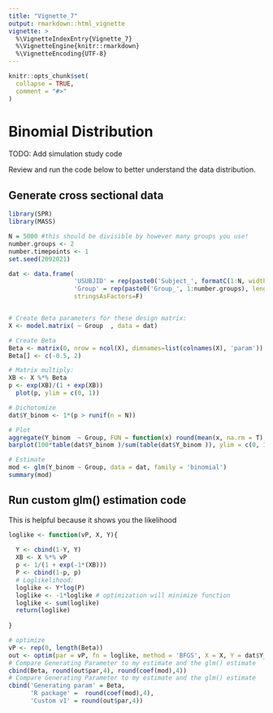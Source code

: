 ```yaml
---
title: "Vignette_7"
output: rmarkdown::html_vignette
vignette: >
  %\VignetteIndexEntry{Vignette_7}
  %\VignetteEngine{knitr::rmarkdown}
  %\VignetteEncoding{UTF-8}
---
```


```r
knitr::opts_chunk$set(
  collapse = TRUE,
  comment = "#>"
)
```

# Binomial Distribution

TODO: Add simulation study code

Review and run the code below to better understand the data distribution. 




## Generate cross sectional data


```r
library(SPR)
library(MASS)

N = 5000 #this should be divisible by however many groups you use!
number.groups <- 2
number.timepoints <- 1
set.seed(2092021)

dat <- data.frame(
                  'USUBJID' = rep(paste0('Subject_', formatC(1:N, width = 4, flag = '0')), length.out= N*number.timepoints),
                  'Group' = rep(paste0('Group_', 1:number.groups), length.out = N*number.timepoints),
                  stringsAsFactors=F)


# Create Beta parameters for these design matrix:
X <- model.matrix( ~ Group  , data = dat) 

# Create Beta
Beta <- matrix(0, nrow = ncol(X), dimnames=list(colnames(X), 'param'))
Beta[] <- c(-0.5, 2)

# Matrix multiply:
XB <- X %*% Beta
p <- exp(XB)/(1 + exp(XB))
  plot(p, ylim = c(0, 1))

# Dichotomize
dat$Y_binom <- 1*(p > runif(n = N))

# Plot
aggregate(Y_binom  ~ Group, FUN = function(x) round(mean(x, na.rm = T),2), dat = dat, na.action = na.pass)
barplot(100*table(dat$Y_binom )/sum(table(dat$Y_binom )), ylim = c(0, 100), ylab = 'Percentage', col = 'grey', main = 'Binomial')

# Estimate
mod <- glm(Y_binom ~ Group, data = dat, family = 'binomial')
summary(mod)

```


## Run custom glm() estimation code 
This is helpful because it shows you the likelihood


```r

loglike <- function(vP, X, Y){
  
  Y <- cbind(1-Y, Y)
  XB <- X %*% vP
  p <- 1/(1 + exp(-1*(XB)))
  P <- cbind(1-p, p)
  # Loglikelihood:
  loglike <- Y*log(P)
  loglike <- -1*loglike # optimization will minimize function
  loglike <- sum(loglike)
  return(loglike)
  
}

# optimize
vP <- rep(0, length(Beta))
out <- optim(par = vP, fn = loglike, method = 'BFGS', X = X, Y = dat$Y_binom)
# Compare Generating Parameter to my estimate and the glm() estimate
cbind(Beta, round(out$par,4), round(coef(mod),4))
# Compare Generating Parameter to my estimate and the glm() estimate
cbind('Generating param' = Beta, 
      'R package' =  round(coef(mod),4), 
      'Custom v1' = round(out$par,4))

```


